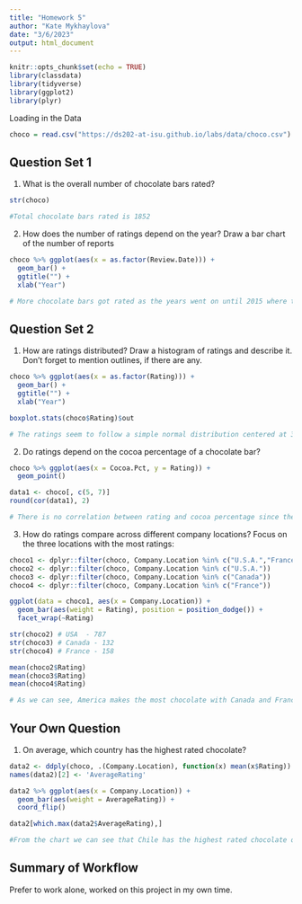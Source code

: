 ```yaml
---
title: "Homework 5"
author: "Kate Mykhaylova"
date: "3/6/2023"
output: html_document
---
```


```r
knitr::opts_chunk$set(echo = TRUE)
library(classdata)
library(tidyverse)
library(ggplot2)
library(plyr)
```

Loading in the Data
```r
choco = read.csv("https://ds202-at-isu.github.io/labs/data/choco.csv")
```

## Question Set 1

1. What is the overall number of chocolate bars rated?
```r
str(choco)

#Total chocolate bars rated is 1852
```
2. How does the number of ratings depend on the year? Draw a bar chart of the number of reports
```r
choco %>% ggplot(aes(x = as.factor(Review.Date))) + 
  geom_bar() +
  ggtitle("") +
  xlab("Year")

# More chocolate bars got rated as the years went on until 2015 where the number peaked. 2016 was lower and 2017 was even lower. While the rise from 2006 to 2015 was not exactly linear it still looks like it has a big enough correlation to consider that there is an linera trend up until the peak.
```

## Question Set 2

1. How are ratings distributed? Draw a histogram of ratings and describe it. Don’t forget to mention outlines, if there are any.
```r
choco %>% ggplot(aes(x = as.factor(Rating))) + 
  geom_bar() +
  ggtitle("") +
  xlab("Year")

boxplot.stats(choco$Rating)$out

# The ratings seem to follow a simple normal distribution centered at 3.25 and extends to 2.5 and 4. I do not think that any rating below 2.5 or above 4 could be considered part of this distribution. Anything under or equal to 2 and any 5 value is considered to be an outlier.
```

2. Do ratings depend on the cocoa percentage of a chocolate bar? <br>
```r
choco %>% ggplot(aes(x = Cocoa.Pct, y = Rating)) + 
  geom_point() 

data1 <- choco[, c(5, 7)]
round(cor(data1), 2)

# There is no correlation between rating and cocoa percentage since the correlation value is -0.16.
```

3. How do ratings compare across different company locations? Focus on the three locations with the most ratings: <br>
```r
choco1 <- dplyr::filter(choco, Company.Location %in% c("U.S.A.","France", "Canada"))
choco2 <- dplyr::filter(choco, Company.Location %in% c("U.S.A."))
choco3 <- dplyr::filter(choco, Company.Location %in% c("Canada"))
choco4 <- dplyr::filter(choco, Company.Location %in% c("France"))

ggplot(data = choco1, aes(x = Company.Location)) +
  geom_bar(aes(weight = Rating), position = position_dodge()) +
  facet_wrap(~Rating)

str(choco2) # USA  - 787
str(choco3) # Canada - 132
str(choco4) # France - 158

mean(choco2$Rating)
mean(choco3$Rating)
mean(choco4$Rating)

# As we can see, America makes the most chocolate with Canada and France far behind. However, the average rating for Canada and France is higher than for America. The plot shows America's amount being more than double Canada and France combined, but the avergae being worse than both.
```


## Your Own Question

1.  On average, which country has the highest rated chocolate?
```r
data2 <- ddply(choco, .(Company.Location), function(x) mean(x$Rating))
names(data2)[2] <- 'AverageRating'

data2 %>% ggplot(aes(x = Company.Location)) +
  geom_bar(aes(weight = AverageRating)) +
  coord_flip()

data2[which.max(data2$AverageRating),]

#From the chart we can see that Chile has the highest rated chocolate on average with value of 3.75. We can also see that the average rating is consistent across countries at ~3.
```

## Summary of Workflow
Prefer to work alone, worked on this project in my own time.


